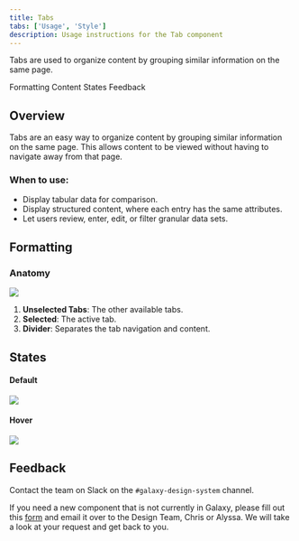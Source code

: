 ```yaml
---
title: Tabs
tabs: ['Usage', 'Style']
description: Usage instructions for the Tab component
---
```


<PageDescription>

Tabs are used to organize content by grouping similar information on the same page.

</PageDescription>

<AnchorLinks>

<AnchorLink>Formatting</AnchorLink>
<AnchorLink>Content</AnchorLink>
<AnchorLink>States</AnchorLink>
<AnchorLink>Feedback</AnchorLink>

</AnchorLinks>

## Overview

Tabs are an easy way to organize content by grouping similar information on the same page. This allows content to be viewed without having to navigate away from that page.

### When to use:

- Display tabular data for comparison.
- Display structured content, where each entry has the same attributes.
- Let users review, enter, edit, or filter granular data sets.

## Formatting

### Anatomy

<Row>
<Column colLg={12}>

<img src="https://res.cloudinary.com/dgcfg5cwe/image/upload/v1644718353/tabs-anatomy_ehdrsk.svg" class="center"></img>

</Column>
</Row>

1. **Unselected Tabs**: The other available tabs.
2. **Selected**: The active tab.
3. **Divider**: Separates the tab navigation and content.

## States

#### Default 

<Row>
<Column colLg={12}>

<img src="https://res.cloudinary.com/dgcfg5cwe/image/upload/v1644718549/tabs-default_yg7jcu.svg"></img>

</Column>
</Row>

#### Hover 

<Row>
<Column colLg={12}>

<img src="https://res.cloudinary.com/dgcfg5cwe/image/upload/v1644718549/tabs-hover_mnrgo6.svg"></img>

</Column>
</Row>




## Feedback

Contact the team on Slack on the ```#galaxy-design-system``` channel. 

If you need a new component that is not currently in Galaxy, please fill out this <a href="https://docs.google.com/document/d/1heu6QMCxnE8Hnu1AtyucOzcduhUYSyDmg5SEj05Rqb0/edit">form</a> and email it over to the Design Team, Chris or Alyssa. We will take a look at your request and get back to you.